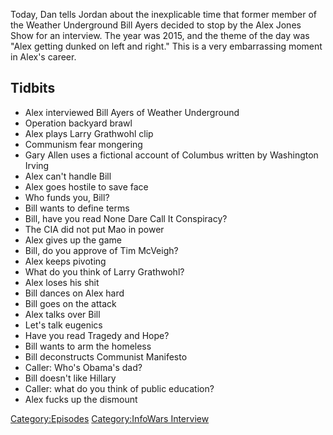 {{DEFAULTSORT:
    #_EPISODE_0168:Alex Vs. Bill Ayers
}}{{Episode
    | title           = Alex Vs. Bill Ayers
    | caption         = [https://knowledgefight.libsyn.com/knowledge-fight-bill-ayers Listen to this episode on Libsyn]
    | episodeNumber   = 168
    | length          = 02:34:17
    | airDate         = June 8, 2018
    | episodeType     = [[:Category:InfoWars Interview|InfoWars Interview]]
    | appearance      = [[Bill Ayers]], [[Larry Grathwohl]]
    | oocDrop         = *boner noise*; We'll pee standing up, you can go to hell!
    | previousEpisode = [[167: February 4-5, 2009]]
    | nextEpisode     = [[169: November 30, 2014]]
}}

{{Stub}}

Today, Dan tells Jordan about the inexplicable time that former member of the Weather Underground Bill Ayers decided to stop by the Alex Jones Show for an interview. The year was 2015, and the theme of the day was "Alex getting dunked on left and right." This is a very embarrassing moment in Alex's career.

==Tidbits==

*Alex interviewed Bill Ayers of Weather Underground
*Operation backyard brawl
*Alex plays Larry Grathwohl clip
*Communism fear mongering
*Gary Allen uses a fictional account of Columbus written by Washington Irving
*Alex can't handle Bill
*Alex goes hostile to save face
*Who funds you, Bill?
*Bill wants to define terms
*Bill, have you read None Dare Call It Conspiracy?
*The CIA did not put Mao in power
*Alex gives up the game
*Bill, do you approve of Tim McVeigh?
*Alex keeps pivoting
*What do you think of Larry Grathwohl?
*Alex loses his shit
*Bill dances on Alex hard
*Bill goes on the attack
*Alex talks over Bill
*Let's talk eugenics
*Have you read Tragedy and Hope?
*Bill wants to arm the homeless
*Bill deconstructs Communist Manifesto
*Caller: Who's Obama's dad?
*Bill doesn't like Hillary
*Caller: what do you think of public education?
*Alex fucks up the dismount

[[Category:Episodes]]
[[Category:InfoWars Interview]]

